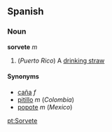 ==Spanish==
===Noun===
'''sorvete''' ''m''

# (''Puerto Rico'') A [[drinking straw]]

====Synonyms====
*[[caña]] ''f''
*[[pitillo]] ''m'' (''Colombia'')
*[[popote]] ''m'' (''Mexico'')

[[pt:Sorvete]]